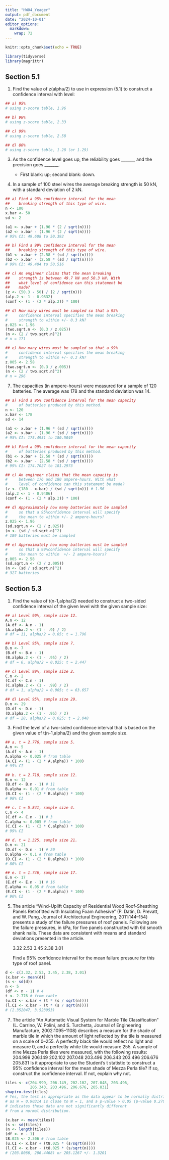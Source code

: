 ```yaml
---
title: "HW04_Yeager"
output: pdf_document
date: "2024-10-01"
editor_options: 
  markdown: 
    wrap: 72
---
```


```r
knitr::opts_chunk$set(echo = TRUE)
```

```r
library(tidyverse)
library(magrittr)
```

## Section 5.1

1.  Find the value of z(alpha/2) to use in expression (5.1) to construct
    a confidence interval with level:

```r
## a) 95%
# using z-score table, 1.96

## b) 98%
# using z-score table, 2.33

## c) 99%
# using z-score table, 2.58

## d) 80%
# using z-score table, 1.28 (or 1.29)
```

3.  As the confidence level goes up, the reliability goes \_\_\_\_\_\_\_
    and the precision goes \_\_\_\_\_\_\_.

    -   First blank: up; second blank: down.

4.  In a sample of 100 steel wires the average breaking strength is 50
    kN, with a standard deviation of 2 kN.

```r
## a) Find a 95% confidence interval for the mean 
##    breaking strength of this type of wire.
n <- 100
x.bar <- 50
sd <- 2

(a1 <- x.bar + (1.96 * (2 / sqrt(n))))
(a2 <- x.bar - (1.96 * (2 / sqrt(n))))
# 95% CI: 49.608 to 50.392

## b) Find a 99% confidence interval for the mean
##    breaking strength of this type of wire.
(b1 <- x.bar + (2.58 * (sd / sqrt(n))))
(b2 <- x.bar - (2.58 * (sd / sqrt(n))))
# 99% CI: 49.484 to 50.516

## c) An engineer claims that the mean breaking
##    strength is between 49.7 kN and 50.3 kN. With
##    what level of confidence can this statement be
##    made?
(z <- (50.3 - 50) / (2 / sqrt(n)))
(alp.2 <- 1 - 0.9332)
(conf <- (1 - (2 * alp.2)) * 100)

## d) How many wires must be sampled so that a 95%
#     confidence interval specifies the mean breaking
#     strength to within +/- 0.3 kN?
z.025 <- 1.96
(two.sqrt.n <- (0.3 / z.025))
(n <- (2 / two.sqrt.n)^2)
# n = 171

## e) How many wires must be sampled so that a 99%
#     confidence interval specifies the mean breaking
#     strength to within +/- 0.3 kN?
z.005 <- 2.58
(two.sqrt.n <- (0.3 / z.005))
(n <- (2 / two.sqrt.n)^2)
# n = 296
```

7.  The capacities (in ampere-hours) were measured for a sample of 120
    batteries. The average was 178 and the standard deviation was 14.

```r
## a) Find a 95% confidence interval for the mean capacity
#     of batteries produced by this method.
n <- 120
x.bar <- 178
sd <- 14

(a1 <- x.bar + (1.96 * (sd / sqrt(n))))
(a2 <- x.bar - (1.96 * (sd / sqrt(n))))
# 95% CI: 175.4951 to 180.5049

## b) Find a 99% confidence interval for the mean capacity
#     of batteries produced by this method.
(b1 <- x.bar + (2.58 * (sd / sqrt(n))))
(b2 <- x.bar - (2.58 * (sd / sqrt(n))))
# 99% CI: 174.7027 to 181.2973

## c) An engineer claims that the mean capacity is
#     between 176 and 180 ampere-hours. With what
#     level of confidence can this statement be made?
(z <- (180 - x.bar) / (sd / sqrt(n))) # 1.56
(alp.2 <- 1 - 0.9406)
(conf <- (1 - (2 * alp.2)) * 100)

## d) Approximately how many batteries must be sampled
#     so that a 95%confidence interval will specify
#     the mean to within +/- 2 ampere-hours?
z.025 <- 1.96
(sd.sqrt.n <- (2 / z.025))
(n <- (sd / sd.sqrt.n)^2)
# 189 batteries must be sampled

## e) Approximately how many batteries must be sampled
#     so that a 99%confidence interval will specify
#     the mean to within  +/- 2 ampere-hours?
z.005 <- 2.58
(sd.sqrt.n <- (2 / z.005))
(n <- (sd / sd.sqrt.n)^2)
# 327 batteries
```

## Section 5.3

1.  Find the value of t(n-1,alpha/2) needed to construct a two-sided
    confidence interval of the given level with the given sample size:

```r
## a) Level 90%, sample size 12.
A.n <- 12
(A.df <- A.n - 1)
(A.alpha.2 <- (1 - .9) / 2)
# df = 11, alpha/2 = 0.05; t = 1.796

## b) Level 95%, sample size 7.
B.n <- 7
(B.df <- B.n - 1)
(B.alpha.2 <- (1 - .95) / 2)
# df = 6, alpha/2 = 0.025; t = 2.447

## c) Level 99%, sample size 2.
C.n <- 2
(C.df <- C.n - 1)
(C.alpha.2 <- (1 - .99) / 2)
# df = 1, alpha/2 = 0.005; t = 63.657

## d) Level 95%, sample size 29.
D.n <- 29
(D.df <- D.n - 1)
(D.alpha.2 <- (1 - .95) / 2)
# df = 28, alpha/2 = 0.025; t = 2.048
```

3.  Find the level of a two-sided confidence interval that is based on
    the given value of t(n-1,alpha/2) and the given sample size.

```r
## a. t = 2.776, sample size 5.
A.n <- 5
(A.df <- A.n - 1)
A.alpha <- 0.025 # from table
(A.CI <- (1 - (2 * A.alpha)) * 100)
# 95% CI

## b. t = 2.718, sample size 12.
B.n <- 12
(B.df <- B.n - 1) # 11
B.alpha <- 0.01 # from table
(B.CI <- (1 - (2 * B.alpha)) * 100)
# 98% CI

## c. t = 5.841, sample size 4.
C.n <- 4
(C.df <- C.n - 1) # 3
C.alpha <- 0.005 # from table
(C.CI <- (1 - (2 * C.alpha)) * 100)
# 99% CI

## d. t = 1.325, sample size 21.
D.n <- 21
(D.df <- D.n - 1) # 20
D.alpha <- 0.1 # from table
(D.CI <- (1 - (2 * D.alpha)) * 100)
# 80% CI

## e. t = 1.746, sample size 17.
E.n <- 17
(E.df <- E.n - 1) # 16
E.alpha <- 0.05 # from table
(E.CI <- (1 - (2 * E.alpha)) * 100)
# 90% CI
```

5.  The article “Wind-Uplift Capacity of Residential Wood Roof-Sheathing
    Panels Retrofitted with Insulating Foam Adhesive” (P. Datin, D.
    Prevatt, and W. Pang, Journal of Architectural Engineering,
    2011:144–154) presents a study of the failure pressures of roof
    panels. Following are the failure pressures, in kPa, for five panels
    constructed with 6d smooth shank nails. These data are consistent
    with means and standard deviations presented in the article.

    3.32 2.53 3.45 2.38 3.01

    Find a 95% confidence interval for the mean failure pressure for
    this type of roof panel.

```r
d <- c(3.32, 2.53, 3.45, 2.38, 3.01)
(x.bar <- mean(d))
(s <- sd(d))
n <- 5
(df <- n - 1) # 4
t <- 2.776 # from table
(u.CI <- x.bar + (t * (s / sqrt(n))))
(l.CI <- x.bar - (t * (s / sqrt(n))))
# (2.352047, 3.523953)
```

7.  The article “An Automatic Visual System for Marble Tile
    Classification” (L. Carrino, W. Polini, and S. Turchetta, Journal of
    Engineering Manufacture, 2002:1095–1108) describes a measure for the
    shade of marble tile in which the amount of light reflected by the
    tile is measured on a scale of 0–255. A perfectly black tile would
    reflect no light and measure 0, and a perfectly white tile would
    measure 255. A sample of nine Mezza Perla tiles were measured, with
    the following results: 204.999 206.149 202.102 207.048 203.496
    206.343 203.496 206.676 205.831 Is it appropriate to use the
    Student’s t statistic to construct a 95% confidence interval for the
    mean shade of Mezza Perla tile? If so, construct the confidence
    interval. If not, explain why not.

```r
tiles <- c(204.999, 206.149, 202.102, 207.048, 203.496,
           206.343, 203.496, 206.676, 205.831)
shapiro.test(tiles)
# Yes, the test is appropriate as the data appear to be normally distributed
# as W = 0.90314 is close to W = 1, and a p-value > 0.05 (p-value 0.2707)
# indicates these data are not significantly different 
# from a normal distribution.

(x.bar <- mean(tiles))
(s <- sd(tiles))
(n <- length(tiles))
(df <- n - 1)
t8.025 <- 2.306 # from table
(u.CI <- x.bar + (t8.025 * (s/sqrt(n))))
(l.CI <- x.bar - (t8.025 * (s/sqrt(n))))
# (203.8066, 206.4468) or 205.1267 +/- 1.3201
```
